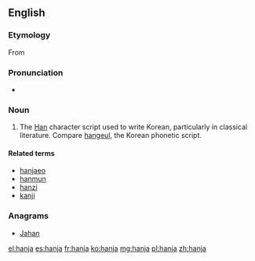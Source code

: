 ==English==
{{wikipedia}}

===Etymology===
From {{etyl|ko|en}} {{ko-inline|한자|hanja|Chinese characters|漢字}}

===Pronunciation===
* {{a|US}} {{IPA|/ˈhɑn.dʒ‌ə/|/ˈhɑn.dʒɑ/}}

===Noun===
{{en-noun|hanja}}

# The [[Han]] character script used to write Korean, particularly in classical literature. Compare [[hangeul]], the Korean phonetic script. <!-- note that current academic writing often contains large quantities of hanja, it is hardly out of use! -->

====Related terms====
* [[hanjaeo]]
* [[hanmun]]
* [[hanzi]]
* [[kanji]]

===Anagrams===
* [[Jahan#English|Jahan]]

[[el:hanja]]
[[es:hanja]]
[[fr:hanja]]
[[ko:hanja]]
[[mg:hanja]]
[[pl:hanja]]
[[zh:hanja]]